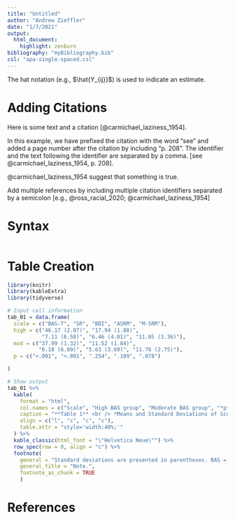 ```yaml
---
title: "Untitled"
author: "Andrew Zieffler"
date: "1/7/2021"
output: 
  html_document:
    highlight: zenburn
bibliography: "myBibliography.bib"
csl: "apa-single-spaced.csl"
---
```


The hat notation (e.g., $\hat{Y_{ij}}$) is used to indicate an estimate.



# Adding Citations

Here is some text and a citation [@carmichael_laziness_1954].

In this example, we have prefixed the citation with the word "see" and added a page number after the citation by including "p. 208". The identifier and the text following the identifier are separated by a comma. [see @carmichael_laziness_1954, p. 208].

@carmichael_laziness_1954 suggest that something is true. 

Add multiple references by including multiple citation identifiers separated by a semicolon [e.g., @ross_racial_2020; @carmichael_laziness_1954]


# Syntax

```r

```


# Table Creation

```r
library(knitr)
library(kableExtra)
library(tidyverse)

# Input cell information
tab_01 = data.frame(
  scale = c("BAS-T", "SR", "BDI", "ASRM", "M-SRM"),
  high = c("46.17 (2.87)", "17.94 (1.88)", 
           "7.11 (6.50)", "6.46 (4.01)", "11.05 (3.36)"),
  mod = c("37.99 (1.32)", "11.52 (1.84)", 
          "6.18 (6.09)", "5.63 (3.69)", "11.76 (2.75)"),
  p = c("<.001", "<.001", ".254", ".109", ".078")

)

# Show output
tab_01 %>%
  kable(
    format = "html",
    col.names = c("Scale", "High BAS group", "Moderate BAS group", "*p*"),
    caption = "**Table 1** <br /> *Means and Standard Deviations of Scores on Baseline Measures*",
    align = c("l", "c", "c", "c"),
    table.attr = "style='width:40%;'"
  ) %>%
  kable_classic(html_font = "\"Helvetica Neue\"") %>%
  row_spec(row = 0, align = "c") %>%
  footnote(
    general = "Standard deviations are presented in parentheses. BAS = Behavioral Activation System; BAS-T = Behavioral Activation System-Total scores from the Behavioral Inhibition System/Behavioral Activation System Scales; SR = Sensitivity to Reward scores from the Sensitivity to Punishment and Sensitivity to Reward Questionnaire; BDI = Beck Depression Inventory scores; ASRM = Altman Self-Rating Mania Scale scores; M-SRM = Modified Social Rhythm Metric Regularity scores.",
    general_title = "Note.",
    footnote_as_chunk = TRUE
    )
```

# References